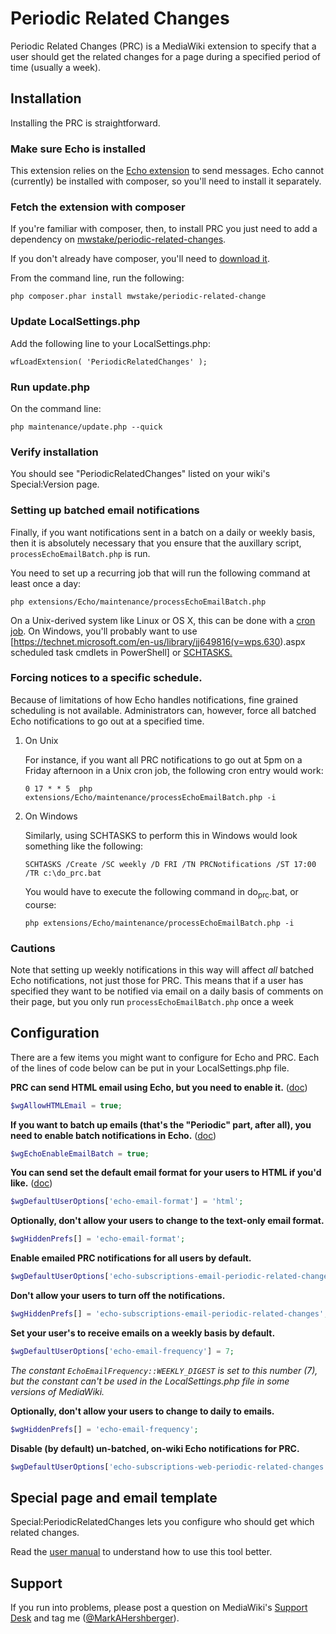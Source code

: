 = Periodic Related Changes =

Periodic Related Changes (PRC) is a MediaWiki extension to specify that a user should get the related changes for a page during a specified period of time (usually a week).

== Installation ==

Installing the PRC is straightforward.

=== Make sure Echo is installed ===

This extension relies on the [https://www.mediawiki.org/wiki/Extension:Echo Echo extension] to send messages. Echo cannot (currently) be installed with composer, so you'll need to install it separately.

=== Fetch the extension with composer ===

If you're familiar with composer, then, to install PRC you just need to add a dependency on [https://packagist.org/packages/mwstake/periodic-related-changes mwstake/periodic-related-changes].

If you don't already have composer, you'll need to [https://getcomposer.org/download/ download it].

From the command line, run the following:

<pre class="example">php composer.phar install mwstake/periodic-related-change
</pre>
=== Update LocalSettings.php ===

Add the following line to your LocalSettings.php:

<pre class="example">wfLoadExtension( 'PeriodicRelatedChanges' );
</pre>
=== Run update.php ===

On the command line:

<pre class="example">php maintenance/update.php --quick
</pre>
=== Verify installation ===

You should see &quot;PeriodicRelatedChanges&quot; listed on your wiki's Special:Version page.

=== Setting up batched email notifications ===

Finally, if you want notifications sent in a batch on a daily or weekly basis, then it is absolutely necessary that you ensure that the auxillary script, <code>processEchoEmailBatch.php</code> is run.

You need to set up a recurring job that will run the following command at least once a day:

<pre class="example">php extensions/Echo/maintenance/processEchoEmailBatch.php
</pre>
On a Unix-derived system like Linux or OS X, this can be done with a [https://www.thesitewizard.com/general/set-cron-job.shtml cron job]. On Windows, you'll probably want to use [https://technet.microsoft.com/en-us/library/jj649816(v=wps.630).aspx scheduled task cmdlets in PowerShell] or [https://ss64.com/nt/schtasks.html SCHTASKS.]

=== Forcing notices to a specific schedule. ===

Because of limitations of how Echo handles notifications, fine grained scheduling is not available. Administrators can, however, force all batched Echo notifications to go out at a specified time.

<ol>
<li><p>On Unix</p>
<p>For instance, if you want all PRC notifications to go out at 5pm on a Friday afternoon in a Unix cron job, the following cron entry would work:</p>
<pre class="example">0 17 * * 5  php extensions/Echo/maintenance/processEchoEmailBatch.php -i
</pre></li>
<li><p>On Windows</p>
<p>Similarly, using SCHTASKS to perform this in Windows would look something like the following:</p>
<pre class="example">SCHTASKS /Create /SC weekly /D FRI /TN PRCNotifications /ST 17:00 /TR c:\do_prc.bat
</pre>
<p>You would have to execute the following command in do<sub>prc</sub>.bat, or course:</p>
<pre class="example">php extensions/Echo/maintenance/processEchoEmailBatch.php -i
</pre></li></ol>

=== Cautions ===

Note that setting up weekly notifications in this way will affect ''all'' batched Echo notifications, not just those for PRC. This means that if a user has specified they want to be notified via email on a daily basis of comments on their page, but you only run <code>processEchoEmailBatch.php</code> once a week

== Configuration ==

There are a few items you might want to configure for Echo and PRC. Each of the lines of code below can be put in your LocalSettings.php file.

'''PRC can send HTML email using Echo, but you need to enable it.''' ([https://www.mediawiki.org/wiki/Manual:$wgAllowHTMLEmail doc])

<source lang="php">$wgAllowHTMLEmail = true;
</source>
'''If you want to batch up emails (that's the &quot;Periodic&quot; part, after all), you need to enable batch notifications in Echo.''' ([https://www.mediawiki.org/wiki/Extension:Echo#Configuration doc])

<source lang="php">$wgEchoEnableEmailBatch = true;
</source>
'''You can send set the default email format for your users to HTML if you'd like.''' ([https://www.mediawiki.org/wiki/Extension:Echo#Configuration doc])

<source lang="php">$wgDefaultUserOptions['echo-email-format'] = 'html';
</source>
'''Optionally, don't allow your users to change to the text-only email format.'''

<source lang="php">$wgHiddenPrefs[] = 'echo-email-format';
</source>
'''Enable emailed PRC notifications for all users by default.'''

<source lang="php">$wgDefaultUserOptions['echo-subscriptions-email-periodic-related-changes'] = true;
</source>
'''Don't allow your users to turn off the notifications.'''

<source lang="php">$wgHiddenPrefs[] = 'echo-subscriptions-email-periodic-related-changes';
</source>
'''Set your user's to receive emails on a weekly basis by default.'''

<source lang="php">$wgDefaultUserOptions['echo-email-frequency'] = 7;
</source>
''The constant <code>EchoEmailFrequency::WEEKLY_DIGEST</code> is set to this number (7), but the constant can't be used in the LocalSettings.php file in some versions of MediaWiki.''

'''Optionally, don't allow your users to change to daily to emails.'''

<source lang="php">$wgHiddenPrefs[] = 'echo-email-frequency';
</source>
'''Disable (by default) un-batched, on-wiki Echo notifications for PRC.'''

<source lang="php">$wgDefaultUserOptions['echo-subscriptions-web-periodic-related-changes'] = false;
</source>
== Special page and email template ==

Special:PeriodicRelatedChanges lets you configure who should get which related changes.

Read the [[./doc/User_manual.mediawiki|user manual]] to understand how to use this tool better.

== Support ==

If you run into problems, please post a question on MediaWiki's [https://www.mediawiki.org/wiki/Project:Support_desk Support Desk] and tag me ([https://en.wikipedia.org/wiki/User:MarkAHershberger @MarkAHershberger]).
